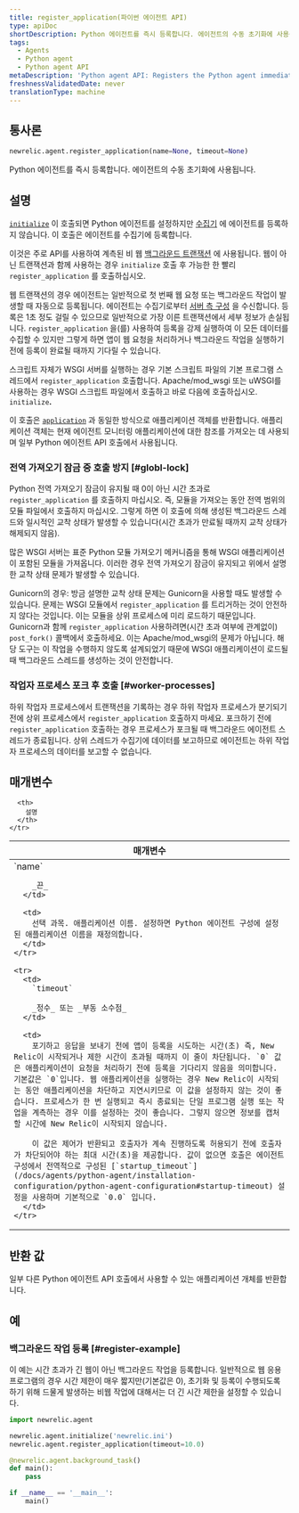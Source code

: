 ```yaml
---
title: register_application(파이썬 에이전트 API)
type: apiDoc
shortDescription: Python 에이전트를 즉시 등록합니다. 에이전트의 수동 초기화에 사용됩니다.
tags:
  - Agents
  - Python agent
  - Python agent API
metaDescription: 'Python agent API: Registers the Python agent immediately, instead of allowing it to be done more passively.'
freshnessValidatedDate: never
translationType: machine
---
```


## 통사론

```py
newrelic.agent.register_application(name=None, timeout=None)
```

Python 에이전트를 즉시 등록합니다. 에이전트의 수동 초기화에 사용됩니다.

## 설명

[`initialize`](/docs/agents/python-agent/python-agent-api/initialize) 이 호출되면 Python 에이전트를 설정하지만 [수집기](/docs/accounts-partnerships/education/getting-started-new-relic/glossary#collector) 에 에이전트를 등록하지 않습니다. 이 호출은 에이전트를 수집기에 등록합니다.

이것은 주로 API를 사용하여 계측된 비 웹 [백그라운드 트랜잭션](/docs/agents/python-agent/python-agent-api/background_task) 에 사용됩니다. 웹이 아닌 트랜잭션과 함께 사용하는 경우 `initialize` 호출 후 가능한 한 빨리 `register_application` 를 호출하십시오.

웹 트랜잭션의 경우 에이전트는 일반적으로 첫 번째 웹 요청 또는 백그라운드 작업이 발생할 때 자동으로 등록됩니다. 에이전트는 수집기로부터 [서버 측 구성](/docs/agents/manage-apm-agents/configuration/configure-agent#ssc) 을 수신합니다. 등록은 1초 정도 걸릴 수 있으므로 일반적으로 가장 이른 트랜잭션에서 세부 정보가 손실됩니다. `register_application` 을(를) 사용하여 등록을 강제 실행하여 이 모든 데이터를 수집할 수 있지만 그렇게 하면 앱이 웹 요청을 처리하거나 백그라운드 작업을 실행하기 전에 등록이 완료될 때까지 기다릴 수 있습니다.

스크립트 자체가 WSGI 서버를 실행하는 경우 기본 스크립트 파일의 기본 프로그램 스레드에서 `register_application` 호출합니다. Apache/mod_wsgi 또는 uWSGI를 사용하는 경우 WSGI 스크립트 파일에서 호출하고 바로 다음에 호출하십시오. `initialize`<DNT>**.**</DNT>

이 호출은 [`application`](/docs/agents/python-agent/python-agent-api/application) 과 동일한 방식으로 애플리케이션 객체를 반환합니다. 애플리케이션 객체는 현재 에이전트 모니터링 애플리케이션에 대한 참조를 가져오는 데 사용되며 일부 Python 에이전트 API 호출에서 사용됩니다.

### 전역 가져오기 잠금 중 호출 방지 [#globl-lock]

Python 전역 가져오기 잠금이 유지될 때 0이 아닌 시간 초과로 `register_application` 를 호출하지 마십시오. 즉, 모듈을 가져오는 동안 전역 범위의 모듈 파일에서 호출하지 마십시오. 그렇게 하면 이 호출에 의해 생성된 백그라운드 스레드와 일시적인 교착 상태가 발생할 수 있습니다(시간 초과가 만료될 때까지 교착 상태가 해제되지 않음).

많은 WSGI 서버는 표준 Python 모듈 가져오기 메커니즘을 통해 WSGI 애플리케이션이 포함된 모듈을 가져옵니다. 이러한 경우 전역 가져오기 잠금이 유지되고 위에서 설명한 교착 상태 문제가 발생할 수 있습니다.

Gunicorn의 경우: 방금 설명한 교착 상태 문제는 Gunicorn을 사용할 때도 발생할 수 있습니다. 문제는 WSGI 모듈에서 `register_application` 를 트리거하는 것이 안전하지 않다는 것입니다. 이는 모듈을 상위 프로세스에 미리 로드하기 때문입니다. Gunicorn과 함께 `register_application` 사용하려면(시간 초과 여부에 관계없이) `post_fork()` 콜백에서 호출하세요. 이는 Apache/mod_wsgi의 문제가 아닙니다. 해당 도구는 이 작업을 수행하지 않도록 설계되었기 때문에 WSGI 애플리케이션이 로드될 때 백그라운드 스레드를 생성하는 것이 안전합니다.

### 작업자 프로세스 포크 후 호출 [#worker-processes]

하위 작업자 프로세스에서 트랜잭션을 기록하는 경우 하위 작업자 프로세스가 분기되기 전에 상위 프로세스에서 `register_application` 호출하지 마세요. 포크하기 전에 `register_application` 호출하는 경우 프로세스가 포크될 때 백그라운드 에이전트 스레드가 종료됩니다. 상위 스레드가 수집기에 데이터를 보고하므로 에이전트는 하위 작업자 프로세스의 데이터를 보고할 수 없습니다.

## 매개변수

<table>
  <thead>
    <tr>
      <th width="25%">
        매개변수
      </th>

      <th>
        설명
      </th>
    </tr>
  </thead>

  <tbody>
    <tr>
      <td>
        `name`

        _끈_
      </td>

      <td>
        선택 과목. 애플리케이션 이름. 설정하면 Python 에이전트 구성에 설정된 애플리케이션 이름을 재정의합니다.
      </td>
    </tr>

    <tr>
      <td>
        `timeout`

        _정수_ 또는 _부동 소수점_
      </td>

      <td>
        포기하고 응답을 보내기 전에 앱이 등록을 시도하는 시간(초) 즉, New Relic이 시작되거나 제한 시간이 초과될 때까지 이 줄이 차단됩니다. `0` 값은 애플리케이션이 요청을 처리하기 전에 등록을 기다리지 않음을 의미합니다. 기본값은 `0`입니다. 웹 애플리케이션을 실행하는 경우 New Relic이 시작되는 동안 애플리케이션을 차단하고 지연시키므로 이 값을 설정하지 않는 것이 좋습니다. 프로세스가 한 번 실행되고 즉시 종료되는 단일 프로그램 실행 또는 작업을 계측하는 경우 이를 설정하는 것이 좋습니다. 그렇지 않으면 정보를 캡처할 시간에 New Relic이 시작되지 않습니다.

        이 값은 제어가 반환되고 호출자가 계속 진행하도록 허용되기 전에 호출자가 차단되어야 하는 최대 시간(초)을 제공합니다. 값이 없으면 호출은 에이전트 구성에서 전역적으로 구성된 [`startup_timeout`](/docs/agents/python-agent/installation-configuration/python-agent-configuration#startup-timeout) 설정을 사용하며 기본적으로 `0.0` 입니다.
      </td>
    </tr>
  </tbody>
</table>

## 반환 값

일부 다른 Python 에이전트 API 호출에서 사용할 수 있는 애플리케이션 개체를 반환합니다.

## 예

### 백그라운드 작업 등록 [#register-example]

이 예는 시간 초과가 긴 웹이 아닌 백그라운드 작업을 등록합니다. 일반적으로 웹 응용 프로그램의 경우 시간 제한이 매우 짧지만(기본값은 0), 초기화 및 등록이 수행되도록 하기 위해 드물게 발생하는 비웹 작업에 대해서는 더 긴 시간 제한을 설정할 수 있습니다.

```py
import newrelic.agent

newrelic.agent.initialize('newrelic.ini')
newrelic.agent.register_application(timeout=10.0)

@newrelic.agent.background_task()
def main():
    pass

if __name__ == '__main__':
    main()
```
